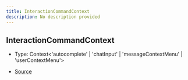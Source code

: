 ```yaml
---
title: InteractionCommandContext
description: No description provided
---
```


## InteractionCommandContext

- Type: Context\<'autocomplete' \| 'chatInput' \| 'messageContextMenu' \| 'userContextMenu'>

- [Source](https://github.com/underctrl-io/commandkit/blob/141d1404ab18a8e659209a0fab65466bf3b6dd85/packages/commandkit/src/app/commands/Context.ts#L63)